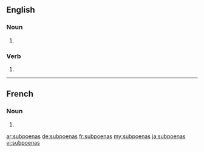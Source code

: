 {{also|subpœnas}}
==English==

===Noun===
{{head|en|noun plural form}}

# {{plural of|subpoena|lang=en}}

===Verb===
{{head|en|verb form}}

# {{en-third-person singular of|subpoena}}

----

==French==

===Noun===
{{head|fr|noun plural form|g=?}}

# {{plural of|subpoena|lang=fr}}

[[ar:subpoenas]]
[[de:subpoenas]]
[[fr:subpoenas]]
[[my:subpoenas]]
[[ja:subpoenas]]
[[vi:subpoenas]]